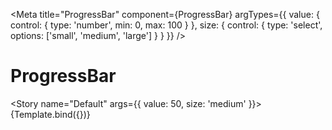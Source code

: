 
<Meta
  title="ProgressBar"
  component={ProgressBar}
  argTypes={{
    value: {
      control: {
        type: 'number',
        min: 0,
        max: 100
      }
    },
    size: {
      control: {
        type: 'select',
        options: ['small', 'medium', 'large']
      }
    }
  }}
/>


# ProgressBar

<Story name="Default" args={{ value: 50, size: 'medium' }}>
  {Template.bind({})}
</Story>
